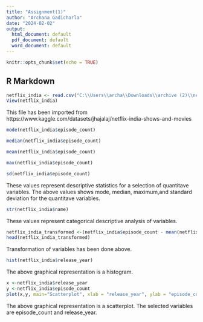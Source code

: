 ---
title: "Assignment(1)"
author: "Archana Gadicharla"
date: "2024-02-02"
output:
  html_document: default
  pdf_document: default
  word_document: default
---

```{r setup, include=FALSE}
knitr::opts_chunk$set(echo = TRUE)
```

## R Markdown

```{r}
netflix_india <- read.csv("C:\\Users\\archa\\Downloads\\archive (2)\\netflix_india_shows_seasons.csv")
View(netflix_india)
```
This file has been imported from https://www.kaggle.com/datasets/jhajalaj/netflix-india-shows-and-movies

```{r}
mode(netflix_india$episode_count)
```
```{r}
median(netflix_india$episode_count)
```
```{r}
mean(netflix_india$episode_count)
```
```{r}
max(netflix_india$episode_count)
```
```{r}
sd(netflix_india$episode_count)
```
These values represent descriptive statistics for a selection of quantitave variables.
The above values shows mode, median, maximum,and standard deviation for the quantitave variables.

```{r}
str(netflix_india$name)
```
These values represent categorical descriptive analysis of variables.
```{r}
netflix_india_transformed <-(netflix_india$episode_count - mean(netflix_india$episode_count)/median(netflix_india$episode_count))
head(netflix_india_transformed)
```
Transformation of variables has been done above.
```{r}
hist(netflix_india$release_year)
```
The above graphical representation is a histogram.
```{r}
x <-netflix_india$release_year
y <-netflix_india$episode_count
plot(x,y, main="Scatterplot", xlab = "release_year", ylab = "episode_count" )
```
The above graphical representation is a scatterplot.
The selected variables are episode_count and release_year.



